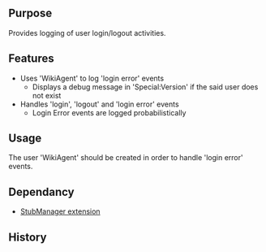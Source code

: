 {{Extension
|name        = UserLoginLogoutLog
|status      = beta
|type        = hook
|author      = [[user:jldupont|Jean-Lou Dupont]]
|image       =
|version     = 1.0.0
|update      =
|mediawiki   = 1.10, 1.11
|download    = [http://mediawiki.googlecode.com/svn/tags/ SVN]
|readme      =
|changelog   = See SVN ($Id$)
|description = 
|parameters  =
|rights      =
|example     =
}}

== Purpose==
Provides logging of user login/logout activities.

== Features ==
* Uses 'WikiAgent' to log 'login error' events
** Displays a debug message in 'Special:Version' if the said user does not exist
* Handles 'login', 'logout' and 'login error' events
** Login Error events are logged probabilistically

== Usage ==
The user 'WikiAgent' should be created in order to handle 'login error' events.

== Dependancy ==
* [[Extension:StubManager|StubManager extension]]

{{Pear|UserLoginLogoutLog}}

== History ==
